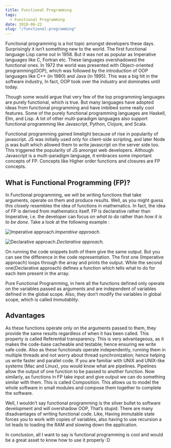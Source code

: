 ```yaml
---
title: Functional Programming
tags: 
  - Functional Programming
date: 2018-06-22
slug: "/functional-programming"
---
```


Functional programming is a hot topic amongst developers these days. Surprisingly it isn’t something new to the world. The first functional language Lisp came out in 1958. But it was not as popular as Imperative languages like C, Fortran etc. These languages overshadowed the functional ones. In 1972 the world was presented with Object-oriented programming(OOP), which was followed by the introduction of OOP languages like C++ (in 1980) and Java (in 1995). This was a big hit in the software industry, In fact, OOP took over the industry and dominates until today.

Though some would argue that very few of the top programming languages are purely functional, which is true. But many languages have adopted ideas from functional programming and have imbibed some really cool features. Some of the purely functional programming languages are Haskell, Elm, and Lisp. A lot of other multi-paradigm languages also support functional programming like Javascript, Python, Clojure, and Scala.

Functional programming gained limelight because of rise in popularity of javascript. JS was initially used only for client-side scripting, and later Node js was built which allowed them to write javascript on the server side too. This triggered the popularity of JS amongst web developers. Although Javascript is a multi-paradigm language, it embraces some important concepts of FP. Concepts like Higher order functions and closures are FP concepts.

## What is Functional Programming (FP)?

In Functional programming, we will be writing functions that take arguments, operate on them and produce results. Well, as you might guess this closely resembles the idea of functions in mathematics. In fact, the idea of FP is derived from mathematics itself. FP is declarative rather than Imperative, i.e. the developer can focus on *what to do* rather than *how it is to be done*. Take a look at the following example :

![Imperative approach.](1*ca33FlWAy95bxGBAN5xxyw.png)*Imperative approach.*

![Declarative approach.](1*X6bQer46Bpa7xohAKVZimg.png)*Declarative approach.*

On running the code snippets both of them give the same output. But you can see the difference in the code representation. The first one (Imperative approach) loops through the array and prints the output. While the second one(Declarative approach) defines a function which tells what to do for each item present in the array.

Pure Functional Programming, in here all the functions defined only operate on the variables passed as arguments and are independent of variables defined in the global scope. Also, they don’t modify the variables in global scope, which is called *Immutablity*.

## Advantages

As these functions operate only on the arguments passed to them, they provide the same results regardless of when it has been called. This property is called Referential transparency. This is very advantageous, as it makes the code-base cacheable and testable; hence ensuring we write safe code. Also as these functionals operate independently, running them in multiple threads and not worry about thread synchronization; hence helping us write faster and parallel code. If you are familiar with UNIX and UNIX-like systems (Mac and Linux), you would know what are pipelines. Pipelines allow the output of one function to be passed to another function. Now similarly, as functions in FP take input and give output we can do something similar with them. This is called Composition. This allows us to model the whole software in small modules and compose them together to complete the software.

Well, I wouldn’t say functional programming is the silver bullet to software development and will overshadow OOP, That’s stupid. There are many disadvantages of writing functional code. Like, Having immutable state forces you to work with copies of variables, also having to use recursion a lot leads to loading the RAM and slowing down the application.

In conclusion, all I want to say is functional programming is cool and would be a great asset to know how to use it properly :D
